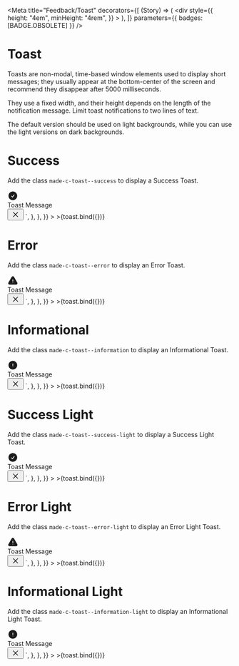 
<Meta 
    title="Feedback/Toast" 
    decorators={[
		(Story) => (
			<div
				style={{
					height: "4em",
                    minHeight: "4rem",
				}}
			>
				<Story />
			</div>
		),
	]}
    parameters={{ badges: [BADGE.OBSOLETE] }} />


# Toast

Toasts are non-modal, time-based window elements used to display short messages; they usually appear at the bottom-center of the screen and recommend they disappear after 5000 milliseconds.

They use a fixed width, and their height depends on the length of the notification message. Limit toast notifications to two lines of text.

The default version should be used on light backgrounds, while you can use the light versions on dark backgrounds.

# Success

Add the class `made-c-toast--success` to display a Success Toast.

<Canvas>
    <Story
        name="Success"
        argTypes={{
            type: {
                name: "Type",
                control: {
                    type: "radio",
                    options: [
                        "success",
                        "error",
                        "informational",
                        "success-light",
                        "error-light",
                        "informational-light",
                    ],
                },
            },
            title: {
                name: "Title",
            },
            showCloseButton: {
                name: "Show Close Button",
            },
        }}
        args={{
            type: "success",
            title: "Toast Message",
            showCloseButton: true,
        }}
        parameters={{
            docs: {
                source: {
                    code: `<div class="made-c-toast made-c-toast--success" role="status">
<svg class="made-c-toast__icon" width="24" height="24" viewBox="0 0 24 24" fill="none" xmlns="http://www.w3.org/2000/svg">
  <path fill-rule="evenodd" clip-rule="evenodd" d="M2.25 12c0-5.385 4.365-9.75 9.75-9.75s9.75 4.365 9.75 9.75-4.365 9.75-9.75 9.75S2.25 17.385 2.25 12zm13.36-1.814a.75.75 0 10-1.22-.872l-3.236 4.53L9.53 12.22a.75.75 0 00-1.06 1.06l2.25 2.25a.75.75 0 001.14-.094l3.75-5.25z" fill="currentColor"/>
</svg>
            <div class="made-c-toast__content">Toast Message</div>
            <button
                type="button"
                class="made-c-toast__button-close"
            >
<svg width="20" height="20" viewBox="0 0 20 20" fill="none" xmlns="http://www.w3.org/2000/svg">
                        <path fill-rule="evenodd" clip-rule="evenodd" d="M4.55806 4.55806C4.80214 4.31398 5.19786 4.31398 5.44194 4.55806L10 9.11612L14.5581 4.55806C14.8021 4.31398 15.1979 4.31398 15.4419 4.55806C15.686 4.80214 15.686 5.19786 15.4419 5.44194L10.8839 10L15.4419 14.5581C15.686 14.8021 15.686 15.1979 15.4419 15.4419C15.1979 15.686 14.8021 15.686 14.5581 15.4419L10 10.8839L5.44194 15.4419C5.19786 15.686 4.80214 15.686 4.55806 15.4419C4.31398 15.1979 4.31398 14.8021 4.55806 14.5581L9.11612 10L4.55806 5.44194C4.31398 5.19786 4.31398 4.80214 4.55806 4.55806Z" fill="currentColor" />
                    </svg>
            </button>
        </div>`,
                },
            },
        }}
    >
        >{toast.bind({})}
    </Story>
</Canvas>

# Error

Add the class `made-c-toast--error` to display an Error Toast.

<Canvas>
    <Story
        name="Error"
        argTypes={{
            type: {
                name: "Type",
                control: {
                    type: "radio",
                    options: [
                        "success",
                        "error",
                        "informational",
                        "success-light",
                        "error-light",
                        "informational-light",
                    ],
                },
            },
            title: {
                name: "Title",
            },
            showCloseButton: {
                name: "Show Close Button",
            },
        }}
        args={{
            type: "error",
            title: "Toast Message",
            showCloseButton: true,
        }}
        parameters={{
            docs: {
                source: {
                    code: `<div class="made-c-toast made-c-toast--error" role="status">
            <svg
                class="made-c-toast__icon"
                width="24"
                height="24"
                viewBox="0 0 24 24"
                xmlns="http://www.w3.org/2000/svg"
            >
                <title>ui / warning</title>
                <path
                    d="M9.4 4.003c1.155-2 4.043-2 5.198 0l7.354 12.748c1.154 2-.29 4.499-2.598 4.499H4.645c-2.309 0-3.752-2.5-2.598-4.5L9.4 4.004zM12 9.25a.75.75 0 01.75.75v3.75a.75.75 0 01-1.5 0V10a.75.75 0 01.75-.75zm0 8.25a.75.75 0 100-1.5.75.75 0 000 1.5z"
                    fill="currentColor"
                    fill-rule="evenodd"
                />
            </svg>
            <div class="made-c-toast__content">Toast Message</div>
            <button
                type="button"
                class="made-c-toast__button-close"
            >
               <svg width="20" height="20" viewBox="0 0 20 20" fill="none" xmlns="http://www.w3.org/2000/svg">
                        <path fill-rule="evenodd" clip-rule="evenodd" d="M4.55806 4.55806C4.80214 4.31398 5.19786 4.31398 5.44194 4.55806L10 9.11612L14.5581 4.55806C14.8021 4.31398 15.1979 4.31398 15.4419 4.55806C15.686 4.80214 15.686 5.19786 15.4419 5.44194L10.8839 10L15.4419 14.5581C15.686 14.8021 15.686 15.1979 15.4419 15.4419C15.1979 15.686 14.8021 15.686 14.5581 15.4419L10 10.8839L5.44194 15.4419C5.19786 15.686 4.80214 15.686 4.55806 15.4419C4.31398 15.1979 4.31398 14.8021 4.55806 14.5581L9.11612 10L4.55806 5.44194C4.31398 5.19786 4.31398 4.80214 4.55806 4.55806Z" fill="currentColor" />
                    </svg>
            </button>
        </div>`,
                },
            },
        }}
    >
        >{toast.bind({})}
    </Story>
</Canvas>

# Informational

Add the class `made-c-toast--information` to display an Informational Toast.

<Canvas>
    <Story
        name="Informational"
        argTypes={{
            type: {
                name: "Type",
                control: {
                    type: "radio",
                    options: [
                        "success",
                        "error",
                        "informational",
                        "success-light",
                        "error-light",
                        "informational-light",
                    ],
                },
            },
            title: {
                name: "Title",
            },
            showCloseButton: {
                name: "Show Close Button",
            },
        }}
        args={{
            type: "informational",
            title: "Toast Message",
            showCloseButton: true,
        }}
        parameters={{
            docs: {
                source: {
                    code: `<div class="made-c-toast made-c-toast--information" role="status">
            <svg
                class="made-c-toast__icon"
                xmlns="http://www.w3.org/2000/svg"
                width="24"
                height="24"
                viewBox="0 0 24 24"
            >
                <title>Icons / Mastercard / UI / toast</title>
                <path
                    d="M2.25 12c0-5.385 4.365-9.75 9.75-9.75s9.75 4.365 9.75 9.75-4.365 9.75-9.75 9.75S2.25 17.385 2.25 12zM12 8.25a.75.75 0 01.75.75v3.75a.75.75 0 01-1.5 0V9a.75.75 0 01.75-.75zm0 8.25a.75.75 0 100-1.5.75.75 0 000 1.5z"
                    fill="currentColor"
                    fill-rule="evenodd"
                />
            </svg>
            <div class="made-c-toast__content">Toast Message</div>
            <button
                type="button"
                class="made-c-toast__button-close"
            >
<svg width="20" height="20" viewBox="0 0 20 20" fill="none" xmlns="http://www.w3.org/2000/svg">
                        <path fill-rule="evenodd" clip-rule="evenodd" d="M4.55806 4.55806C4.80214 4.31398 5.19786 4.31398 5.44194 4.55806L10 9.11612L14.5581 4.55806C14.8021 4.31398 15.1979 4.31398 15.4419 4.55806C15.686 4.80214 15.686 5.19786 15.4419 5.44194L10.8839 10L15.4419 14.5581C15.686 14.8021 15.686 15.1979 15.4419 15.4419C15.1979 15.686 14.8021 15.686 14.5581 15.4419L10 10.8839L5.44194 15.4419C5.19786 15.686 4.80214 15.686 4.55806 15.4419C4.31398 15.1979 4.31398 14.8021 4.55806 14.5581L9.11612 10L4.55806 5.44194C4.31398 5.19786 4.31398 4.80214 4.55806 4.55806Z" fill="currentColor" />
                    </svg>
            </button>
        </div>`,
                },
            },
        }}
    >
        >{toast.bind({})}
    </Story>
</Canvas>

# Success Light

Add the class `made-c-toast--success-light` to display a Success Light Toast.

<Canvas>
    <Story
        name="Success Light"
        argTypes={{
            type: {
                name: "Type",
                control: {
                    type: "radio",
                    options: [
                        "success",
                        "error",
                        "informational",
                        "success-light",
                        "error-light",
                        "informational-light",
                    ],
                },
            },
            title: {
                name: "Title",
            },
            showCloseButton: {
                name: "Show Close Button",
            },
        }}
        args={{
            type: "success-light",
            title: "Toast Message",
            showCloseButton: true,
        }}
        parameters={{
            docs: {
                source: {
                    code: `<div class="made-c-toast made-c-toast--success-light" role="status">
            <svg
                class="made-c-toast__icon"
                width="24"
                height="24"
                viewBox="0 0 24 24"
                xmlns="http://www.w3.org/2000/svg"
            >
                <title>ui / process complete</title>
                <path
                    d="M2.25 12c0-5.385 4.365-9.75 9.75-9.75s9.75 4.365 9.75 9.75-4.365 9.75-9.75 9.75S2.25 17.385 2.25 12zm13.36-1.814a.75.75 0 10-1.22-.872l-3.236 4.53L9.53 12.22a.75.75 0 00-1.06 1.06l2.25 2.25a.75.75 0 001.14-.094l3.75-5.25z"
                    fill="currentColor"
                    fill-rule="evenodd"
                />
            </svg>
            <div class="made-c-toast__content">Toast Message</div>
            <button
                type="button"
                class="made-c-toast__button-close"
            >
               <svg width="20" height="20" viewBox="0 0 20 20" fill="none" xmlns="http://www.w3.org/2000/svg">
                        <path fill-rule="evenodd" clip-rule="evenodd" d="M4.55806 4.55806C4.80214 4.31398 5.19786 4.31398 5.44194 4.55806L10 9.11612L14.5581 4.55806C14.8021 4.31398 15.1979 4.31398 15.4419 4.55806C15.686 4.80214 15.686 5.19786 15.4419 5.44194L10.8839 10L15.4419 14.5581C15.686 14.8021 15.686 15.1979 15.4419 15.4419C15.1979 15.686 14.8021 15.686 14.5581 15.4419L10 10.8839L5.44194 15.4419C5.19786 15.686 4.80214 15.686 4.55806 15.4419C4.31398 15.1979 4.31398 14.8021 4.55806 14.5581L9.11612 10L4.55806 5.44194C4.31398 5.19786 4.31398 4.80214 4.55806 4.55806Z" fill="currentColor" />
                    </svg>
            </button>
        </div>`,
                },
            },
        }}
    >
        >{toast.bind({})}
    </Story>
</Canvas>

# Error Light

Add the class `made-c-toast--error-light` to display an Error Light Toast.

<Canvas>
    <Story
        name="Error Light"
        argTypes={{
            type: {
                name: "Type",
                control: {
                    type: "radio",
                    options: [
                        "success",
                        "error",
                        "informational",
                        "success-light",
                        "error-light",
                        "informational-light",
                    ],
                },
            },
            title: {
                name: "Title",
            },
            showCloseButton: {
                name: "Show Close Button",
            },
        }}
        args={{
            type: "error-light",
            title: "Toast Message",
            showCloseButton: true,
        }}
        parameters={{
            docs: {
                source: {
                    code: `<div class="made-c-toast made-c-toast--error-light" role="status">
            <svg
                class="made-c-toast__icon"
                width="24"
                height="24"
                viewBox="0 0 24 24"
                xmlns="http://www.w3.org/2000/svg"
            >
                <title>ui / warning</title>
                <path
                    d="M9.4 4.003c1.155-2 4.043-2 5.198 0l7.354 12.748c1.154 2-.29 4.499-2.598 4.499H4.645c-2.309 0-3.752-2.5-2.598-4.5L9.4 4.004zM12 9.25a.75.75 0 01.75.75v3.75a.75.75 0 01-1.5 0V10a.75.75 0 01.75-.75zm0 8.25a.75.75 0 100-1.5.75.75 0 000 1.5z"
                    fill="currentColor"
                    fill-rule="evenodd"
                />
            </svg>
            <div class="made-c-toast__content">Toast Message</div>
            <button
                type="button"
                class="made-c-toast__button-close"
            >
              <svg width="20" height="20" viewBox="0 0 20 20" fill="none" xmlns="http://www.w3.org/2000/svg">
                        <path fill-rule="evenodd" clip-rule="evenodd" d="M4.55806 4.55806C4.80214 4.31398 5.19786 4.31398 5.44194 4.55806L10 9.11612L14.5581 4.55806C14.8021 4.31398 15.1979 4.31398 15.4419 4.55806C15.686 4.80214 15.686 5.19786 15.4419 5.44194L10.8839 10L15.4419 14.5581C15.686 14.8021 15.686 15.1979 15.4419 15.4419C15.1979 15.686 14.8021 15.686 14.5581 15.4419L10 10.8839L5.44194 15.4419C5.19786 15.686 4.80214 15.686 4.55806 15.4419C4.31398 15.1979 4.31398 14.8021 4.55806 14.5581L9.11612 10L4.55806 5.44194C4.31398 5.19786 4.31398 4.80214 4.55806 4.55806Z" fill="currentColor" />
                    </svg>
            </button>
        </div>`,
                },
            },
        }}
    >
        >{toast.bind({})}
    </Story>
</Canvas>

# Informational Light

Add the class `made-c-toast--information-light` to display an Informational Light Toast.

<Canvas>
    <Story
        name="Informational Light"
        argTypes={{
            type: {
                name: "Type",
                control: {
                    type: "radio",
                    options: [
                        "success",
                        "error",
                        "informational",
                        "success-light",
                        "error-light",
                        "informational-light",
                    ],
                },
            },
            title: {
                name: "Title",
            },
            showCloseButton: {
                name: "Show Close Button",
            },
        }}
        args={{
            type: "informational-light",
            title: "Toast Message",
            showCloseButton: true,
        }}
        parameters={{
            docs: {
                source: {
                    code: `<div class="made-c-toast made-c-toast--information-light" role="status">
            <svg
                class="made-c-toast__icon"
                xmlns="http://www.w3.org/2000/svg"
                width="24"
                height="24"
                viewBox="0 0 24 24"
            >
                <title>Icons / Mastercard / UI / toast</title>
                <path
                    d="M2.25 12c0-5.385 4.365-9.75 9.75-9.75s9.75 4.365 9.75 9.75-4.365 9.75-9.75 9.75S2.25 17.385 2.25 12zM12 8.25a.75.75 0 01.75.75v3.75a.75.75 0 01-1.5 0V9a.75.75 0 01.75-.75zm0 8.25a.75.75 0 100-1.5.75.75 0 000 1.5z"
                    fill="currentColor"
                    fill-rule="evenodd"
                />
            </svg>
            <div class="made-c-toast__content">Toast Message</div>
            <button
                type="button"
                class="made-c-toast__button-close"
            >
               <svg width="20" height="20" viewBox="0 0 20 20" fill="none" xmlns="http://www.w3.org/2000/svg">
                        <path fill-rule="evenodd" clip-rule="evenodd" d="M4.55806 4.55806C4.80214 4.31398 5.19786 4.31398 5.44194 4.55806L10 9.11612L14.5581 4.55806C14.8021 4.31398 15.1979 4.31398 15.4419 4.55806C15.686 4.80214 15.686 5.19786 15.4419 5.44194L10.8839 10L15.4419 14.5581C15.686 14.8021 15.686 15.1979 15.4419 15.4419C15.1979 15.686 14.8021 15.686 14.5581 15.4419L10 10.8839L5.44194 15.4419C5.19786 15.686 4.80214 15.686 4.55806 15.4419C4.31398 15.1979 4.31398 14.8021 4.55806 14.5581L9.11612 10L4.55806 5.44194C4.31398 5.19786 4.31398 4.80214 4.55806 4.55806Z" fill="currentColor" />
                    </svg>
            </button>
        </div>`,
                },
            },
        }}
    >
        >{toast.bind({})}
    </Story>
</Canvas>
